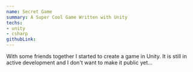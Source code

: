 ```yaml
---
name: Secret Game
summary: A Super Cool Game Written with Unity
techs:
- unity
- csharp
githubLink:
---
```

With some friends together I started to create a game in Unity. It is still in active development and I don't want to make it public yet...
